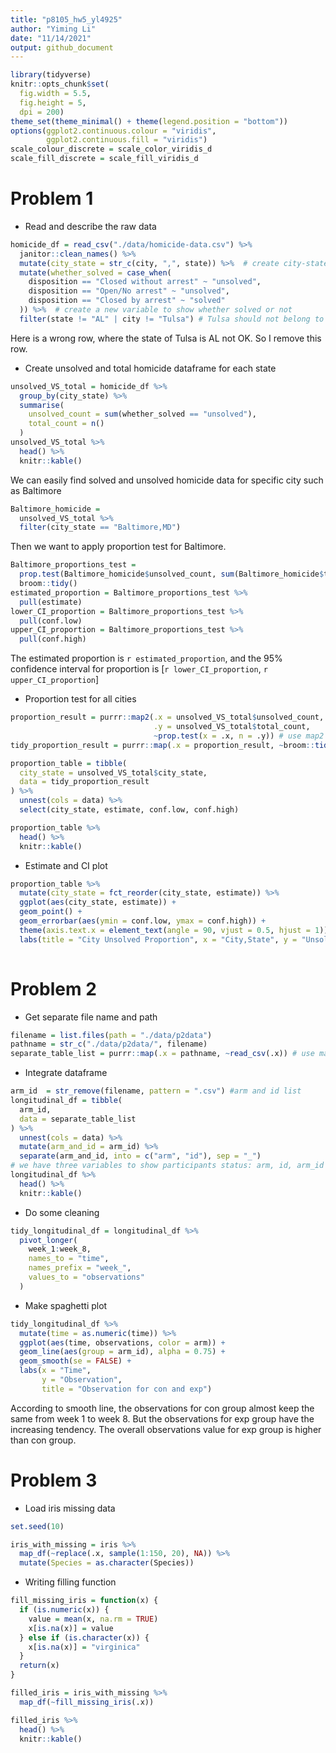 ```yaml
---
title: "p8105_hw5_yl4925"
author: "Yiming Li"
date: "11/14/2021"
output: github_document
---
```


```r
library(tidyverse)
knitr::opts_chunk$set(
  fig.width = 5.5,
  fig.height = 5, 
  dpi = 200)
theme_set(theme_minimal() + theme(legend.position = "bottom"))
options(ggplot2.continuous.colour = "viridis",
        ggplot2.continuous.fill = "viridis")
scale_colour_discrete = scale_color_viridis_d
scale_fill_discrete = scale_fill_viridis_d
```

# Problem 1
* Read and describe the raw data
```r
homicide_df = read_csv("./data/homicide-data.csv") %>% 
  janitor::clean_names() %>% 
  mutate(city_state = str_c(city, ",", state)) %>%  # create city-state variable
  mutate(whether_solved = case_when(
    disposition == "Closed without arrest" ~ "unsolved",
    disposition == "Open/No arrest" ~ "unsolved",
    disposition == "Closed by arrest" ~ "solved"
  )) %>%  # create a new variable to show whether solved or not
  filter(state != "AL" | city != "Tulsa") # Tulsa should not belong to AL, so remove it
```
Here is a wrong row, where the state of Tulsa is AL not OK. So I remove this row.

* Create unsolved and total homicide dataframe for each state
```r
unsolved_VS_total = homicide_df %>% 
  group_by(city_state) %>% 
  summarise(
    unsolved_count = sum(whether_solved == "unsolved"),
    total_count = n()
  )
unsolved_VS_total %>% 
  head() %>% 
  knitr::kable()
```

We can easily find solved and unsolved homicide data for specific city such as Baltimore
```r
Baltimore_homicide = 
  unsolved_VS_total %>% 
  filter(city_state == "Baltimore,MD") 
```

Then we want to apply proportion test for Baltimore.
```r
Baltimore_proportions_test = 
  prop.test(Baltimore_homicide$unsolved_count, sum(Baltimore_homicide$total_count)) %>% 
  broom::tidy()
estimated_proportion = Baltimore_proportions_test %>% 
  pull(estimate)
lower_CI_proportion = Baltimore_proportions_test %>% 
  pull(conf.low)
upper_CI_proportion = Baltimore_proportions_test %>% 
  pull(conf.high)
```
The estimated proportion is `r estimated_proportion`, and the 95% confidence interval for proportion is [`r lower_CI_proportion`, `r upper_CI_proportion`]

* Proportion test for all cities
```r
proportion_result = purrr::map2(.x = unsolved_VS_total$unsolved_count, 
                                .y = unsolved_VS_total$total_count, 
                                ~prop.test(x = .x, n = .y)) # use map2 function to do proportion test
tidy_proportion_result = purrr::map(.x = proportion_result, ~broom::tidy(.x)) # use map function to do tidy 

proportion_table = tibble(
  city_state = unsolved_VS_total$city_state, 
  data = tidy_proportion_result
) %>% 
  unnest(cols = data) %>% 
  select(city_state, estimate, conf.low, conf.high) 

proportion_table %>% 
  head() %>% 
  knitr::kable()
```

* Estimate and CI plot
```r
proportion_table %>% 
  mutate(city_state = fct_reorder(city_state, estimate)) %>% 
  ggplot(aes(city_state, estimate)) +
  geom_point() + 
  geom_errorbar(aes(ymin = conf.low, ymax = conf.high)) + 
  theme(axis.text.x = element_text(angle = 90, vjust = 0.5, hjust = 1)) +
  labs(title = "City Unsolved Proportion", x = "City,State", y = "Unsolved Proportion")
  
```

# Problem 2
* Get separate file name and path
```r
filename = list.files(path = "./data/p2data")
pathname = str_c("./data/p2data/", filename)
separate_table_list = purrr::map(.x = pathname, ~read_csv(.x)) # use map function to read list element
```

* Integrate dataframe
```r
arm_id  = str_remove(filename, pattern = ".csv") #arm and id list
longitudinal_df = tibble(
  arm_id,
  data = separate_table_list
) %>% 
  unnest(cols = data) %>% 
  mutate(arm_and_id = arm_id) %>% 
  separate(arm_and_id, into = c("arm", "id"), sep = "_") 
# we have three variables to show participants status: arm, id, arm_id
longitudinal_df %>% 
  head() %>% 
  knitr::kable()
```

* Do some cleaning 
```r
tidy_longitudinal_df = longitudinal_df %>% 
  pivot_longer(
    week_1:week_8,
    names_to = "time",
    names_prefix = "week_",
    values_to = "observations"
  ) 
```

* Make spaghetti plot
```r
tidy_longitudinal_df %>% 
  mutate(time = as.numeric(time)) %>% 
  ggplot(aes(time, observations, color = arm)) +
  geom_line(aes(group = arm_id), alpha = 0.75) +
  geom_smooth(se = FALSE) +
  labs(x = "Time",
       y = "Observation",
       title = "Observation for con and exp")
```

According to smooth line, the observations for con group almost keep the same from week 1 to week 8. But the observations for exp group have the increasing tendency. The overall observations value for exp group is higher than con group.

# Problem 3
* Load iris missing data
```r
set.seed(10)

iris_with_missing = iris %>% 
  map_df(~replace(.x, sample(1:150, 20), NA)) %>%
  mutate(Species = as.character(Species))
```

* Writing filling function
```r
fill_missing_iris = function(x) {
  if (is.numeric(x)) {
    value = mean(x, na.rm = TRUE)
    x[is.na(x)] = value
  } else if (is.character(x)) {
    x[is.na(x)] = "virginica"
  }
  return(x)
}
```

```r
filled_iris = iris_with_missing %>% 
  map_df(~fill_missing_iris(.x))

filled_iris %>% 
  head() %>% 
  knitr::kable()
```

